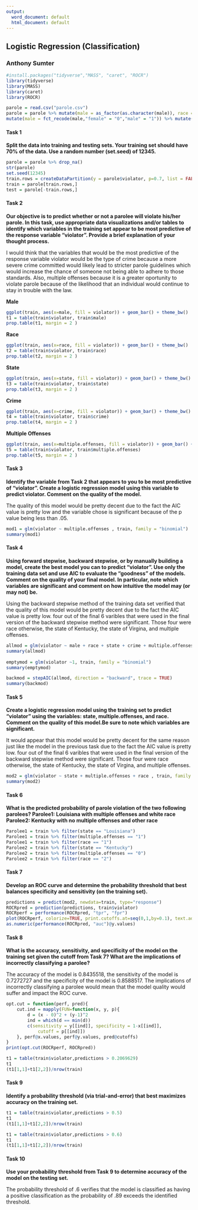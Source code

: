 ---
output:
  word_document: default
  html_document: default
---
## Logistic Regression (Classification)

### Anthony Sumter

```{r}
#install.packages("tidyverse","MASS", "caret", "ROCR")
library(tidyverse)
library(MASS)
library(caret)
library(ROCR)
```

```{r}
parole = read.csv("parole.csv")
parole = parole %>% mutate(male = as_factor(as.character(male)), race = as_factor (as.character (race)), state = as_factor(as.character (state)), crime = as_factor(as.character (crime)), multiple.offenses = as_factor(as.character(multiple.offenses)), violator = as_factor(as.character(violator))) %>%
mutate(male = fct_recode(male,"female" = "0","male" = "1")) %>% mutate(race = fct_recode(race,"White" = "1","Otherwise" = "2"))%>% mutate(state = fct_recode(state,"OtherState" = "1","Kentucky" = "2", "Louisiana"= "3", "Virgina" = "4"))%>% mutate(crime = fct_recode(crime,"OtherCrime" = "1", "Larceny" = "2", "DrugRelated" = "3", "DrivingRelated" = "4")) %>% mutate(multiple.offenses = fct_recode(multiple.offenses,"Otherwise" = "0", "MultipleOffenses" = "1")) %>% mutate(violator = fct_recode(violator,"Violated" = "1", "NonViolated" = "0"))
```

#### Task 1

**Split the data into training and testing sets. Your training set should have 70% of the data. Use a random number (set.seed) of 12345.**

```{r}
parole = parole %>% drop_na()
str(parole)
set.seed(12345)
train.rows = createDataPartition(y = parole$violator, p=0.7, list = FALSE)
train = parole[train.rows,] 
test = parole[-train.rows,]
```

#### Task 2

**Our objective is to predict whether or not a parolee will violate his/her parole. In this task, use appropriate data visualizations and/or tables to identify which variables in the training set appear to be most predictive of the response variable “violator”. Provide a brief explanation of your thought process.**

I would think that the variables that would be the most predictive of the response variable violator would be the type of crime because a more severe crime committed would likely lead to stricter parole guidelines which would increase the chance of someone not being able to adhere to those standards. Also, multiple offenses because it is a greater oportunity to violate parole because of the likelihood that an individual would continue to stay in trouble with the law.

**Male**
```{r}
ggplot(train, aes(x=male, fill = violator)) + geom_bar() + theme_bw()
t1 = table(train$violator, train$male)
prop.table(t1, margin = 2 )
```

**Race**
```{r}
ggplot(train, aes(x=race, fill = violator)) + geom_bar() + theme_bw()
t2 = table(train$violator, train$race)
prop.table(t2, margin = 2 )
```

**State**
```{r}
ggplot(train, aes(x=state, fill = violator)) + geom_bar() + theme_bw()
t3 = table(train$violator, train$state)
prop.table(t3, margin = 2 )
```

**Crime**
```{r}
ggplot(train, aes(x=crime, fill = violator)) + geom_bar() + theme_bw()
t4 = table(train$violator, train$crime)
prop.table(t4, margin = 2 )
```

**Multiple Offenses**
```{r}
ggplot(train, aes(x=multiple.offenses, fill = violator)) + geom_bar() + theme_bw()
t5 = table(train$violator, train$multiple.offenses)
prop.table(t5, margin = 2 )
```

#### Task 3

**Identify the variable from Task 2 that appears to you to be most predictive of “violator”. Create a logistic regression model using this variable to predict violator. Comment on the quality of the model.**

The quality of this model would be pretty decent due to the fact the AIC value is pretty low and the variable chose is significant because of the p value being less than .05.

```{r}
mod1 = glm(violator ~ multiple.offenses , train, family = "binomial")
summary(mod1)
```

#### Task 4

**Using forward stepwise, backward stepwise, or by manually building a model, create the best model you can to predict “violator”. Use only the training data set and use AIC to evaluate the “goodness” of the models. Comment on the quality of your final model. In particular, note which variables are significant and comment on how intuitive the model may (or may not) be.**

Using the backward stepwise method of the training data set verified that the quality of this model would be pretty decent due to the fact the AIC value is pretty low. four out of the final 6 varibles that were used in the final version of the backward stepwise method were significant. Those four were race otherwise, the state of Kentucky, the state of Virgina, and multiple offenses.

```{r}
allmod = glm(violator ~ male + race + state + crime + multiple.offenses, train, family = "binomial") 
summary(allmod)  
  
emptymod = glm(violator ~1, train, family = "binomial") 
summary(emptymod)

backmod = stepAIC(allmod, direction = "backward", trace = TRUE) 
summary(backmod)
```

#### Task 5

**Create a logistic regression model using the training set to predict “violator” using the variables: state, multiple.offenses, and race. Comment on the quality of this model.Be sure to note which variables are significant.**

It would appear that this model would be pretty decent for the same reason just like the model in the previous task due to the fact the AIC value is pretty low. four out of the final 6 varibles that were used in the final version of the backward stepwise method were significant. Those four were race otherwise, the state of Kentucky, the state of Virgina, and multiple offenses.

```{r}
mod2 = glm(violator ~ state + multiple.offenses + race , train, family = "binomial")
summary(mod2)
```

#### Task 6

**What is the predicted probability of parole violation of the two following parolees? Parolee1: Louisiana with multiple offenses and white race Parolee2: Kentucky with no multiple offenses and other race**

```{r}
Parolee1 = train %>% filter(state == "Louisiana")
Parolee1 = train %>% filter(multiple.offenses == "1")
Parolee1 = train %>% filter(race == "1")
Parolee2 = train %>% filter(state == "Kentucky")
Parolee2 = train %>% filter(multiple.offenses == "0")
Parolee2 = train %>% filter(race == "2")
```

#### Task 7

**Develop an ROC curve and determine the probability threshold that best balances specificity and sensitivity (on the training set).**

```{r}
predictions = predict(mod2, newdata=train, type="response")
ROCRpred = prediction(predictions, train$violator) 
ROCRperf = performance(ROCRpred, "tpr", "fpr")
plot(ROCRperf, colorize=TRUE, print.cutoffs.at=seq(0,1,by=0.1), text.adj=c(-0.2,1.7))
as.numeric(performance(ROCRpred, "auc")@y.values)
```

#### Task 8

**What is the accuracy, sensitivity, and specificity of the model on the training set given the cutoff from Task 7? What are the implications of incorrectly classifying a parolee?**

The accuracy of the model is 0.8435518, the sensitivity of the model is 0.7272727 and the specificity of the model is 0.8588517. The implications of incorrectly classifying a parolee would mean that the model quality would suffer and impact the ROC curve.

```{r}
opt.cut = function(perf, pred){
    cut.ind = mapply(FUN=function(x, y, p){
        d = (x - 0)^2 + (y-1)^2
        ind = which(d == min(d))
        c(sensitivity = y[[ind]], specificity = 1-x[[ind]], 
            cutoff = p[[ind]])
    }, perf@x.values, perf@y.values, pred@cutoffs)
}
print(opt.cut(ROCRperf, ROCRpred))
```
```{r}
t1 = table(train$violator,predictions > 0.2069629)
t1
(t1[1,1]+t1[2,2])/nrow(train)
```

#### Task 9
**Identify a probability threshold (via trial-and-error) that best maximizes accuracy on the training set.**
```{r}
t1 = table(train$violator,predictions > 0.5)
t1
(t1[1,1]+t1[2,2])/nrow(train)
```

```{r}
t1 = table(train$violator,predictions > 0.6)
t1
(t1[1,1]+t1[2,2])/nrow(train)
```

#### Task 10

**Use your probability threshold from Task 9 to determine accuracy of the model on the testing set.**

The probability threshold of .6 verifies that the model is classified as having a positive classification as the probability of .89 exceeds the identified threshold.
